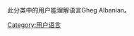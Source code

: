 此分类中的用户能理解语言Gheg Albanian。
{{babels|aln|nativename=Gheg Albanian|zhname=:en:Gheg Albanian|wikipedia=incubator:wp/aln/Faqja_kryesore}}
[[Category:用户语言|Category:用户语言]]